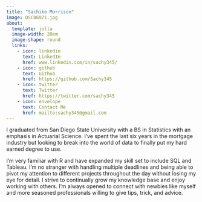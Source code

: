 ```yaml
---
title: "Sachiko Morrison"
image: DSC06921.jpg
about:
  template: jolla
  image-width: 20em
  image-shape: round
  links:
    - icon: linkedin
      text: LinkedIn
      href: www.linkedin.com/in/sachy345/
    - icon: github
      text: Github
      href: https://github.com/Sachy345
    - icon: twitter
      text: Twitter
      href: https://twitter.com/sachy345
    - icon: envelope
      text: Contact Me
      href: mailto:sachy345@gmail.com
---
```


I graduated from San Diego State University with a BS in Statistics with an emphasis in Actuarial Science. I've spent the last six years in the mortgage industry but looking to break into the world of data to finally put my hard earned degree to use.

I'm very familiar with R and have expanded my skill set to include SQL and Tableau. I'm no stranger with handling multiple deadlines and being able to pivot my attention to different projects throughout the day without losing my eye for detail. I strive to continually grow my knowledge base and enjoy working with others. I'm always opened to connect with newbies like myself and more seasoned professionals willing to give tips, trick, and advice.
